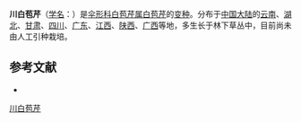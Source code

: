 {{NoteTA|G1=LS}}
{{Infraspeciesbox
| name = 川白苞芹
| status = 
| status_system = 
| image = 
| species link = 白苞芹
| genus = Nothosmyrnium
| species = japonicum
| varietas = sutchuensis
| authority = de Boiss.
}}

'''川白苞芹'''（[[学名|学名]]：{{lang|la|''Nothosmyrnium japonicum'' var. ''sutchuensis''}}）是[[伞形科|伞形科]][[白苞芹属|白苞芹属]][[白苞芹|白苞芹]]的[[变种|变种]]。分布于[[中国大陆|中国大陆]]的[[云南|云南]]、[[湖北|湖北]]、[[甘肃|甘肃]]、[[四川|四川]]、[[广东|广东]]、[[江西|江西]]、[[陕西|陕西]]、[[广西|广西]]等地，多生长于林下草丛中，目前尚未由人工引种栽培。

== 参考文献 ==
<div class="references-small">
* {{cite web| url =http://www.bioinfo.cn/db05/KmzwSpecies.php?action=view&id=29832| title =川白苞芹（变种）| work =《中国高等植物数据库全库》| publisher =中国科学院微生物研究所| author =昆明植物研究所| accessdate =2009-02-26| deadurl =yes| archiveurl =https://web.archive.org/web/20160305053011/http://www.bioinfo.cn/db05/KmzwSpecies.php?action=view&id=29832| archivedate =2016-03-05}}
</div>

[[Category:白苞芹属|川白苞芹]]


{{Apiales-stub}}